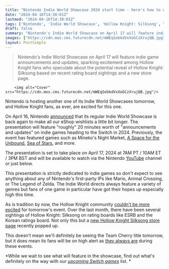 ```yaml
---
title: "Nintendo Indie World Showcase 2024 start time - here's how to watch 20 minutes of indie game goodness"
date: "2024-04-16T14:30:01Z"
lastmod: "2024-04-16T14:30:01Z"
tags: ['Nintendo', 'Indie World Showcase', 'Hollow Knight: Silksong', "Mineko's Night Market", 'A Space for the Unbound', 'Sea of Stars', 'YouTube', 'ESRB', 'Xbox']
draft: false
summary: "Nintendo's Indie World Showcase on April 17 will feature indie game announcements and updates, sparking excitement among Hollow Knight fans who speculate about the potential reveal of Hollow Knight: Silksong based on recent rating board sightings and a new store page."
images: ["https://cdn.mos.cms.futurecdn.net/mWEqSebkdVxXoGCzXrujQB.jpg"]
layout: PostSimple
---
```

> Nintendo's Indie World Showcase on April 17 will feature indie game announcements and updates, sparking excitement among Hollow Knight fans who speculate about the potential reveal of Hollow Knight: Silksong based on recent rating board sightings and a new store page.


        <img alt="Cover" src="https://cdn.mos.cms.futurecdn.net/mWEqSebkdVxXoGCzXrujQB.jpg"/>
        
Nintendo is hosting another one of its Indie World Showcases tomorrow, and Hollow Knight fans, as ever, are excited for this one. 

On April 16, Nintendo [announced](https://twitter.com/NintendoAmerica/status/1780219598505144668) that its regular Indie World Showcase is back again to make all our eShop wishlists a little bit longer. The presentation will feature "roughly" 20 minutes worth of "announcements and updates" on indie games heading to the Switch in 2024. Previously, the event has featured games such as Mineko's Night Market, [<u>A Space for the Unbound</u>](https://www.gamesradar.com/have-you-tried-understanding-your-girlfriends-supernatural-powers-in-a-space-for-the-unbound/), [<u>Sea of Stars</u>](https://www.gamesradar.com/sea-of-stars-review/), and more. 

The presentation is set to take place on April 17, 2024 at 7AM PT / 10AM ET / 3PM BST and will be available to watch via the Nintendo [YouTube](https://www.gamesradar.com/uk/tag/youtube/) channel or just below.

This presentation is strictly dedicated to indie games so don't expect to see anything about any of Nintendo's first-party IPs like Mario, Animal Crossing, or The Legend of Zelda. The Indie World directs always feature a variety of genres but fans of one game in particular have got their hopes up especially high this time. 

As is tradition by now, the Hollow Knight community [couldn't be more excited](https://x.com/Stealth40k/status/1779890129420665223) for tomorrow's event. Over the last month, there have been several sightings of Hollow Knight: Silksong on rating boards like ESRB and the Korean ratings board. Not only this but a [<u>new Hollow Knight Silksong store page</u>](https://www.gamesradar.com/chaos-reigns-as-new-hollow-knight-silksong-store-page-found-on-april-1-of-all-days-xbox-marketing-exec-says-its-not-a-joke/) recently popped up.

This doesn't mean we'll definitely be seeing the Team Cherry title tomorrow, but it does mean its fans will be on high alert as [they always are](https://www.gamesradar.com/nintendo-indie-world-showcase-coming-tomorrow-hollow-knight-silksong-fans-remain-deeply-not-okay/) during these events.

*While we wait to see what will feature in the showcase, find out what's definitely on the way with our *[<u><em>upcoming Switch games</em></u>](https://www.gamesradar.com/upcoming-nintendo-switch-games/)* list. *
        